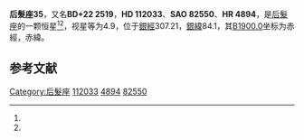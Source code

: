 {{Starbox begin
| name = 后髮座35
}}
{{Starbox observe
| epoch = [[J2000.0|J2000.0]]
| constell = [[后髮座|后髮座]]<ref name=SIMBAD>{{cite web
 | url=http://simbad.u-strasbg.fr/simbad/sim-id?Ident=HR+4894
 | title=Pulsating variable Star
 | publisher=Centre de Données astronomiques de Strasbourg
 | work=SIMBAD
 | accessdate=2012-07-13
 | archive-date=2016-03-17
 | archive-url=https://web.archive.org/web/20160317132823/http://simbad.u-strasbg.fr/simbad/sim-id?Ident=HR+4894
 | dead-url=no
 }}</ref><ref name=DATA>{{cite web
 | url=http://vizier.u-strasbg.fr/viz-bin/VizieR-5?-out.add=.&-source=5050&-corr=PK=HR&-out.max=9999&HR=4894
 | title=VizieR Detailed Page
 | accessdate=2012-07-13
 | archive-date=2016-03-05
 | archive-url=https://web.archive.org/web/20160305001519/http://vizier.u-strasbg.fr/viz-bin/VizieR-5?-out.add=.&-source=5050&-corr=PK=HR&-out.max=9999&HR=4894
 | dead-url=no
 }}</ref>
| 星官 = 
| ra = {{RA|12|53|17.8}}<ref name=SIMBAD /><ref name=DATA />
| dec = {{DEC|+21|14|42}}<ref name=SIMBAD /><ref name=DATA />
| appmag_v = 4.9<ref name=SIMBAD /><ref name=DATA />
}}
{{Starbox character
| class = G8III+F6V<ref name=SIMBAD /><ref name=DATA />
| b-v = 0.9<ref name=SIMBAD /><ref name=DATA />
| u-b = 0.64<ref name=SIMBAD /><ref name=DATA />
| r-i = 0.45<ref name=SIMBAD /><ref name=DATA />
| variable = 
}}
{{Starbox astrometry
| radial_v = 0.64
| prop_mo_ra = -7
| parallax = 0.021
| p_error = 
}}
{{Starbox catalog
| names =BD+22 2519，[[SAO星表|SAO]] 82550，[[HD星表|HD]] 112033，[[HR星表|HR]] 4894}}
{{Starbox reference |Simbad=HR+4894}}
{{Starbox end}}

'''后髮座35'''，又名'''BD+22 2519'''，'''HD 112033'''、'''SAO 82550'''、'''HR 4894'''，是[[后髮座|后髮座]]的一颗恒星<ref name=SIMBAD /><ref name=DATA />，视星等为4.9，位于[[銀道座標系|銀經]]307.21，[[銀道座標系|銀緯]]84.1，其[[B1900.0|B1900.0]]坐标为赤經{{RA|12|48|22.3}}，赤緯{{DEC|+21|84.1|19}}。

== 参考文献 ==
{{reflist}}

{{star-stub}}

{{后髮座恒星}}
[[Category:后髮座|Category:后髮座]]
[[Category:HD和HDE天體|112033]]
[[Category:HR天體|4894]]
[[Category:SAO天體|82550]]